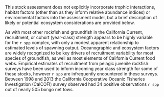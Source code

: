This stock assessment does not explicitly incorporate trophic interactions, habitat factors
(other than as they inform relative abundance indices) or environmental factors into the assessment model, but a brief description of likely or potential ecosystem considerations are
provided below.

As with most other rockfish and groundfish in the California Current, recruitment, or
cohort (year-class) strength appears to be highly variable for the `r spp` complex, with only a modest apparent relationship to estimated levels of spawning output. Oceanographic and ecosystem factors are widely recognized to be key drivers of recruitment variability for most species of groundfish, as well as most elements of California Current food webs. Empirical estimates of recruitment from pelagic juvenile rockfish surveys have been used to inform incoming year class strength for some of these stocks, however `r spp` are infrequently encountered in these surveys. Between 1998 and 2013 the California Cooperative Oceanic Fisheries Investigation (CalCOFI) survey observed had 34 positive observations `r spp` out of nearly 505 bongo net tows. 